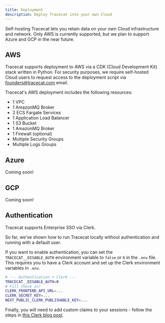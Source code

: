 ```yaml
---
title: Deployment
description: Deploy Tracecat into your own Cloud
---
```


Self-hosting Tracecat lets you retain data on your own Cloud infrastructure and network.
Only AWS is currently supported, but we plan to support Azure and GCP in the near future.

## AWS

Tracecat supports deployment to AWS via a CDK (Cloud Development Kit) stack written in Python.
For security purposes, we require self-hosted Cloud users to request access to the deployment script via founders@tracecat.com email.

Tracecat's AWS deployment includes the following resources:

- 1 VPC
- 1 AmazonMQ Broker
- 2 ECS Fargate Services
- 1 Application Load Balancer
- 1 S3 Bucket
- 1 AmazonMQ Broker
- 1 Firewall (optional)
- Multiple Security Groups
- Multiple Logs Groups

## Azure

Coming soon!

## GCP

Coming soon!

## Authentication

Tracecat supports Enterprise SSO via Clerk.

So far, we've shown how to run Tracecat locally without authentication and running with a default user.

If you want to enable authentication, you can set the `TRACECAT__DISABLE_AUTH` environment variable to `false` or `0` in the `.env` file. This requires you to have a Clerk account and set up the Clerk environment variables in `.env`.

```bash
# --- Authentication + Clerk ---
TRACECAT__DISABLE_AUTH=0
# Fill these in!
CLERK_FRONTEND_API_URL=...
CLERK_SECRET_KEY=...
NEXT_PUBLIC_CLERK_PUBLISHABLE_KEY=...
```

Finally, you will need to add custom claims to your sessions - follow the steps in [this Clerk blog post](https://clerk.com/blog/add-onboarding-flow-for-your-application-with-clerk#add-custom-claims-to-your-session-token).
